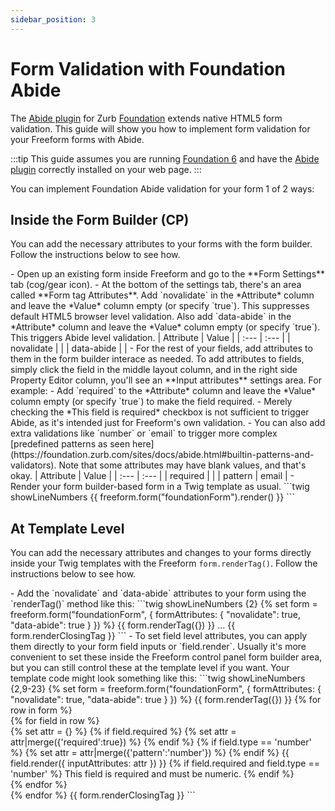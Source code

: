 ```yaml
---
sidebar_position: 3
---
```



# Form Validation with Foundation Abide

The [Abide plugin](https://foundation.zurb.com/sites/docs/abide.html) for Zurb [Foundation](https://foundation.zurb.com/) extends native HTML5 form validation. This guide will show you how to implement form validation for your Freeform forms with Abide.

:::tip
This guide assumes you are running [Foundation 6](https://foundation.zurb.com/) and have the [Abide plugin](https://foundation.zurb.com/sites/docs/abide.html) correctly installed on your web page.
:::

You can implement Foundation Abide validation for your form 1 of 2 ways:

## Inside the Form Builder (CP)

You can add the necessary attributes to your forms with the form builder. Follow the instructions below to see how.

<VerticalStepWrapper>
<StepMarkdown stepTitle="Step 1">
- Open up an existing form inside Freeform and go to the **Form Settings** tab (cog/gear icon).
- At the bottom of the settings tab, there's an area called **Form tag Attributes**. Add `novalidate` in the *Attribute* column and leave the *Value* column empty (or specify `true`). This suppresses default HTML5 browser level validation. Also add `data-abide` in the *Attribute* column and leave the *Value* column empty (or specify `true`). This triggers Abide level validation.
    | Attribute | Value |
    | :--- | :--- |
    | novalidate | |
    | data-abide | |

</StepMarkdown>
<StepMarkdown stepTitle="Step 2">
- For the rest of your fields, add attributes to them in the form builder interace as needed. To add attributes to fields, simply click the field in the middle layout column, and in the right side Property Editor column, you'll see an **Input attributes** settings area. For example:
    - Add `required` to the *Attribute* column and leave the *Value* column empty (or specify `true`) to make the field required.
        - Merely checking the *This field is required* checkbox is not sufficient to trigger Abide, as it's intended just for Freeform's own validation.
    - You can also add extra validations like `number` or `email` to trigger more complex [predefined patterns as seen here](https://foundation.zurb.com/sites/docs/abide.html#builtin-patterns-and-validators). Note that some attributes may have blank values, and that's okay.
        | Attribute | Value |
        | :--- | :--- |
        | required | |
        | pattern | email |

</StepMarkdown>
<StepMarkdown stepTitle="Step 3">
- Render your form builder-based form in a Twig template as usual.
    ```twig showLineNumbers
    {{ freeform.form("foundationForm").render() }}
    ```

</StepMarkdown>

</VerticalStepWrapper>

## At Template Level

You can add the necessary attributes and changes to your forms directly inside your Twig templates with the Freeform `form.renderTag()`. Follow the instructions below to see how.

<VerticalStepWrapper>
<StepMarkdown stepTitle="Step 1">
- Add the `novalidate` and `data-abide` attributes to your form using the `renderTag()` method like this:
    ```twig showLineNumbers {2}
    {% set form = freeform.form("foundationForm", {
        formAttributes: { "novalidate": true, "data-abide": true }
    }) %}
    {{ form.renderTag({}) }}
    ...
    {{ form.renderClosingTag }}
    ```

</StepMarkdown>
<StepMarkdown stepTitle="Step 2">
- To set field level attributes, you can apply them directly to your form field inputs or `field.render`. Usually it's more convenient to set these inside the Freeform control panel form builder area, but you can still control these at the template level if you want. Your template code might look something like this:
    ```twig showLineNumbers {2,9-23}
    {% set form = freeform.form("foundationForm", {
        formAttributes: { "novalidate": true, "data-abide": true }
    }) %}
    {{ form.renderTag({}) }}
        {% for row in form %}
        <div>
            {% for field in row %}
            <div>
                {% set attr = {} %}
                {% if field.required %}
                    {% set attr = attr|merge({'required':true}) %}
                {% endif %}
                {% if field.type == 'number' %}
                    {% set attr = attr|merge({'pattern':'number'}) %}
                {% endif %}
                {{ field.render({
                    inputAttributes: attr
                }) }}
                {% if field.required and field.type == 'number' %}
                    <span class="form-error">
                        This field is required and must be numeric.
                    </span>
                {% endif %}
            </div>
            {% endfor %}
        </div>
        {% endfor %}
    {{ form.renderClosingTag }}
    ```
</StepMarkdown>
</VerticalStepWrapper>
